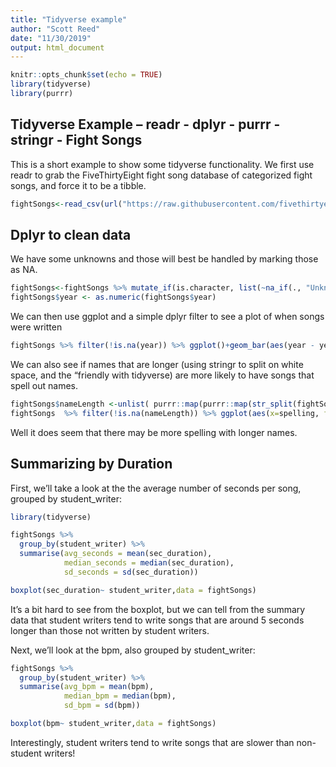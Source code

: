 ---
title: "Tidyverse example"
author: "Scott Reed"
date: "11/30/2019"
output: html_document
---

```{r setup, include=FALSE}
knitr::opts_chunk$set(echo = TRUE)
library(tidyverse)
library(purrr)
```

## Tidyverse Example -- readr - dplyr - purrr - stringr  - Fight Songs

This is a short example to show some tidyverse functionality. We first use readr to grab the FiveThirtyEight fight song database of categorized fight songs, and force it to be a tibble. 

```{r }
fightSongs<-read_csv(url("https://raw.githubusercontent.com/fivethirtyeight/data/master/fight-songs/fight-songs.csv"))
```

## Dplyr to clean data

We have some unknowns and those will best be handled by marking those as NA. 

```{r}
fightSongs<-fightSongs %>% mutate_if(is.character, list(~na_if(., "Unknown")))
fightSongs$year <- as.numeric(fightSongs$year)
```

We can then use ggplot and a simple dplyr filter to see a plot of when songs were written
```{r}
fightSongs %>% filter(!is.na(year)) %>% ggplot()+geom_bar(aes(year - year %% 10, group=conference, color=conference, fill=conference))
```

We can also see if names that are longer (using stringr to split on white space, and the "friendly with tidyverse) are more likely to have songs that spell out names. 

```{r}
fightSongs$nameLength <-unlist( purrr::map(purrr::map(str_split(fightSongs$writers,"\\s"), nchar),max))
fightSongs  %>% filter(!is.na(nameLength)) %>% ggplot(aes(x=spelling, fill=nameLength>7)) + geom_bar(position="dodge", stat="count")
```

Well it does seem that there may be more spelling with longer names.

## Summarizing by Duration
First, we'll take a look at the the average number of seconds per song, grouped by student_writer:

``` {r}

library(tidyverse)

fightSongs %>%
  group_by(student_writer) %>%
  summarise(avg_seconds = mean(sec_duration),
            median_seconds = median(sec_duration),
            sd_seconds = sd(sec_duration))

boxplot(sec_duration~ student_writer,data = fightSongs)

```

It's a bit hard to see from the boxplot, but we can tell from the summary data that student writers tend to write songs that are around 5 seconds longer than those not written by student writers. 

Next, we'll look at the bpm, also grouped by student_writer:
``` {r}

fightSongs %>%
  group_by(student_writer) %>%
  summarise(avg_bpm = mean(bpm),
            median_bpm = median(bpm),
            sd_bpm = sd(bpm))

boxplot(bpm~ student_writer,data = fightSongs)

```

Interestingly, student writers tend to write songs that are slower than non-student writers!